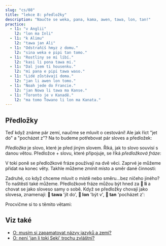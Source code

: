 ---
slug: "cs/08"
title: "lekce 8: předložky"
description: "Naučte se weka, pana, kama, awen, tawa, lon, tan!"
practice:
  - l1: "v Anglii"
    l2: "lon ma Inli"
  - l1: "k Alimu"
    l2: "tawa jan Ali"
  - l1: "Odstraňíš hmyz z domu."
    l2: "sina weka e pipi tan tomo."
  - l1: "Rostliny se mi líbí."
    l2: "kasi li pona tawa mi."
  - l1: "Dal jsem ti housenku."
    l2: "mi pana e pipi tawa waso."
  - l1: "Lidé zůstávají doma."
    l2: "jan li awen lon tomo."
  - l1: "Noah jede do Francie."
    l2: "jan Nowa li tawa ma Kanse."
  - l1: "Toronto je v Kanadě."
    l2: "ma tomo Towano li lon ma Kanata."
---


## Předložky

Teď když známe pár zemí, naučme se mluvit o cestování! Ale jak říct "jet do" a "pocházet z"? Na to budeme potřebovat pár sloves a předložek:

<List>
  <Word sl="weka" m="odstranit, odejít; nepřítomný, daleko" />
  <Word sl="pana" m="dát, položit" />
  <Word sl="kama" m="přijít, stát se" />
  <Word sl="awen" m="zůstat, chránit" />
  <Word sl="tawa" m="k, do (3. pád - ke komu, k čemu?)" />
  <Word sl="lon" m="na, v (6. pád - kom, čem?)" />
  <Word sl="tan" m="z, kvůli" />
</List>

_Předložka_ je slovo, které je před jiným slovem. Říká, jak to slovo souvisí s danou větou. Předložce + slovu, které připojuje, se říká _předložková fráze_:

<List>
  <Word sl="tawa soweli" m="ke zvířeti" />
  <Word sl="lon ma" m="na zemi, ve státě" />
  <Word sl="tan tomo" m="z domova" />
</List>

V toki poně se předložkové fráze používají na dvě věci. Zaprvé je můžeme přidat na konec věty. Takhle můžeme zmínit místo a směr dané činnosti:

<List>
  <Sentence sl="mi pana e waso tawa kasi." m="Dám ptáka na strom." />
  <Sentence sl="waso li awen lon kasi." m="Pták zůstal na stromě." />
  <Sentence
    sl="sina weka e waso tan kasi."
    m="Sebereš ptáka ze stromu."
  />
</List>

Zadruhé, co když chceme mluvit o místě nebo směru...bez ničeho jiného? To naštěstí také můžeme. Předložkové fráze můžou být hned za **󱤧 li** a chovat se jako sloveso samy o sobě. Když se předložky chovají jako slovesa, znamenají: **󱥩 tawa** 'jít do', **󱤬 lon** 'být v', **󱥧 tan** 'pocházet z':

<List>
  <Sentence sl="jan Ema li tawa ma Nijon." m="Ema letí do Japonska." />
  <Sentence sl="jan Nina li lon ma Lusi." m="Nina je v Rusku." />
  <Sentence sl="jan Mili li tan ma Kanse." m="Millie pochází z Francie." />
</List>

Procvičme si to s těmito větami:

<List>
  <Sentence
    sl="mi tawa ma kasi."
    m="Jdu do rostlinného místa.<br />(To může být les, travnatá louka - někde, kde je zeleň.)"
  />
  <Sentence
    sl="sona li weka tan mi."
    m="Znalosti ze mě odešly.<br />(Zapomněl jsem.)"
  />
  <Sentence
    sl="soweli suwi li pona tawa mi."
    m="Roztomilá zvířata se mi líbí."
  />

  <Sentence sl="jan Nowa li toki tawa jan Ema." m="Noah mluví na Emu." />
  <Sentence
    sl="jan li toki Tosi lon ma Tosi."
    m="Lidé mluví německy v Německu."
  />
</List>

<Practice exercises={frontmatter.practice} />

## Viz také
* [O: musím si zapamatovat názvy jazyků a zemí?](/cs/languages-countries/)
* [O: není 'jan li toki Seki' trochu zvláštní?](/cs/named-verbs/)